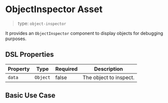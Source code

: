 
<Meta of={ObjectInspectorStories} />

# ObjectInspector Asset

> type: `object-inspector`

It provides an `ObjectInspector` component to display objects for debugging purposes.

## DSL Properties

| Property | Type | Required | Description |
| --- | --- | --- | --- |
| `data` | `Object` | false | The object to inspect. |

## Basic Use Case

<Canvas of={ObjectInspectorStories.Basic} />